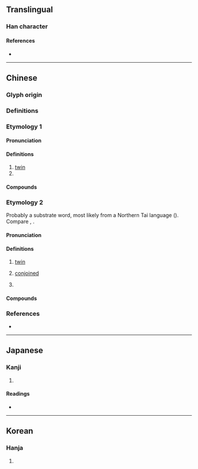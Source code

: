 {{character info/new}}
==Translingual==

===Han character===
{{Han char|rn=39|rad=子|as=03|sn=6|four=17447|canj=NDND|ids=⿰子子}}

====References====
* {{Han ref|kx=0277.170|dkj=06941|dj=0545.060|hdz=21011.010|uh=5B56|ud=23382|bh=C9D3|bd=51667}}

----

==Chinese==
{{zh-forms}}

===Glyph origin===
{{zh-etym-double|子|}}

===Definitions===

===Etymology 1===

====Pronunciation====
{{zh-pron
|m=zī
|c=zi1
|mc=y
|oc=y
|cat=n,v
}}

====Definitions====
{{zh-hanzi}}

# [[twin]]
# {{zh-alt-form|滋|to propagate}}

====Compounds====
{{zh-der|孖蟲}}

===Etymology 2===
Probably a {{der|yue|qfa-tak}} substrate word, most likely from a Northern Tai language ({{zh-ref|Li, 1990}}). Compare {{cog|pcc|legwal|leg'''wal'''|twins}}, {{cog|th|ฝาแฝด|'''ฝา'''แฝด|twins}}.

====Pronunciation====
{{zh-pron
|m=mā
|c=maa1
|c-t=ma1,ma1*
|cat=a,adv,cls
}}

====Definitions====
{{zh-hanzi}} {{tlb|zh|Cantonese}}

# [[twin]]
#: {{zh-x|孖女{neoi5-2}|'''twin''' girls|C}}
# [[conjoined]]
# {{zh-classifier|a pair of linked objects|cat=y}}
#: {{zh-x|一 孖 臘腸{coeng4-2}|a '''pair''' of Chinese sausages|C}}

====Compounds====
{{zh-der|孖女|孖仔|孖生|孖鋪|孖寶|孖孖頭|孖指|孖頭|孖公仔|孖頭公仔|孖煙通|孖辮|孖展|孖膶腸|黐孖筋}}

===References===
* {{R:yue:Hanzi}}

----

==Japanese==

===Kanji===
{{ja-kanji|grade=|rs=子03}}

# {{defn|lang=ja|sort=子03}}

====Readings====
* {{ja-readings|on=[[し]] (shi), [[じ]] (ji)|kun=[[ふたご]] (futago)}}

----

==Korean==

===Hanja===
{{ko-hanja|hangeul=자|rv=ja|mr=cha}}

# {{defn|lang=ko|sort=子03}}